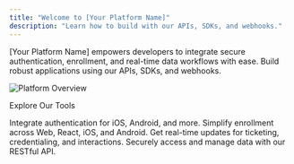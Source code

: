 ```yaml
---
title: "Welcome to [Your Platform Name]"
description: "Learn how to build with our APIs, SDKs, and webhooks."
---
```


[Your Platform Name] empowers developers to integrate secure authentication, enrollment, and real-time data workflows with ease. Build robust applications using our APIs, SDKs, and webhooks.

![Platform Overview](/images/platform-overview.png)

Explore Our Tools

<div className="grid grid-cols-2 gap-4">
<Card title="AuthKit SDK" icon=id-badge href="/authkit-sdk/overview">
  Integrate authentication for iOS, Android, and more.
</Card>

<Card title="EnrollKit SDK" icon=user-plus href="/enrollkit-sdk/overview">
  Simplify enrollment across Web, React, iOS, and Android.
</Card>

<Card title="Webhooks" icon=webhook href="/webhooks/overview">
  Get real-time updates for ticketing, credentialing, and interactions.
</Card>

<Card title="Access API" icon=code href="/access-api/overview">
  Securely access and manage data with our RESTful API.
</Card>

</div>